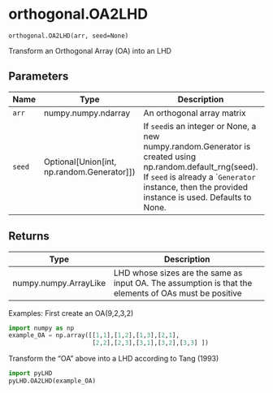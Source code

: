# orthogonal.OA2LHD { #pyLHD.orthogonal.OA2LHD }

`orthogonal.OA2LHD(arr, seed=None)`

Transform an Orthogonal Array (OA) into an LHD

## Parameters

| Name   | Type                                           | Description                                                                                                                                                                                                     | Default    |
|--------|------------------------------------------------|-----------------------------------------------------------------------------------------------------------------------------------------------------------------------------------------------------------------|------------|
| `arr`  | numpy.numpy.ndarray                            | An orthogonal array matrix                                                                                                                                                                                      | _required_ |
| `seed` | Optional\[Union\[int, np.random.Generator\]\]) | If `seed`is an integer or None, a new numpy.random.Generator is created using np.random.default_rng(seed).  If `seed` is already a ``Generator` instance, then the provided instance is used. Defaults to None. | `None`     |

## Returns

| Type                  | Description                                                                                           |
|-----------------------|-------------------------------------------------------------------------------------------------------|
| numpy.numpy.ArrayLike | LHD whose sizes are the same as input OA. The assumption is that the elements of OAs must be positive |

Examples:
First create an OA(9,2,3,2)
```python
import numpy as np
example_OA = np.array([[1,1],[1,2],[1,3],[2,1],
                       [2,2],[2,3],[3,1],[3,2],[3,3] ])
```
Transform the "OA" above into a LHD according to Tang (1993)
```python
import pyLHD
pyLHD.OA2LHD(example_OA)      
```
